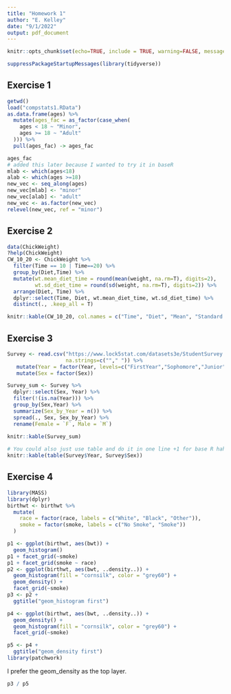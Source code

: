 ```yaml
---
title: "Homework 1"
author: "E. Kelley"
date: "9/1/2022"
output: pdf_document
---
```

```r
knitr::opts_chunk$set(echo=TRUE, include = TRUE, warning=FALSE, message=FALSE)
```

```r
suppressPackageStartupMessages(library(tidyverse))
```


## Exercise 1
```r
getwd()
load("compstats1.RData")
as.data.frame(ages) %>%
  mutate(ages_fac = as_factor(case_when(
    ages < 18 ~ "Minor",
    ages >= 18 ~ "Adult"
  ))) %>%
  pull(ages_fac) -> ages_fac

ages_fac
# added this later because I wanted to try it in baseR
mlab <- which(ages<18)
alab <- which(ages >=18)
new_vec <- seq_along(ages)
new_vec[mlab] <- "minor"
new_vec[alab] <- "adult"
new_vec <- as.factor(new_vec)
relevel(new_vec, ref = "minor")

```

## Exercise 2
```r
data(ChickWeight)
?help(ChickWeight)
CW_10_20 <- ChickWeight %>%
  filter(Time == 10 | Time==20) %>%
  group_by(Diet,Time) %>%
  mutate(wt.mean_diet_time = round(mean(weight, na.rm=T), digits=2),
         wt.sd_diet_time = round(sd(weight, na.rm=T), digits=2)) %>%
  arrange(Diet, Time) %>%
  dplyr::select(Time, Diet, wt.mean_diet_time, wt.sd_diet_time) %>%
  distinct(., .keep_all = T) 

knitr::kable(CW_10_20, col.names = c("Time", "Diet", "Mean", "Standard Deviation"))
```

## Exercise 3
```r
Survey <- read.csv("https://www.lock5stat.com/datasets3e/StudentSurvey.csv",
                   na.strings=c(""," ")) %>%
   mutate(Year = factor(Year, levels=c("FirstYear","Sophomore","Junior","Senior"))) %>%
   mutate(Sex = factor(Sex))

Survey_sum <- Survey %>%
  dplyr::select(Sex, Year) %>%
  filter(!(is.na(Year))) %>%
  group_by(Sex,Year) %>%
  summarize(Sex_by_Year = n()) %>%
  spread(., Sex, Sex_by_Year) %>%
  rename(Female = `F`, Male = `M`)
  
knitr::kable(Survey_sum)

# You could also just use table and do it in one line +1 for base R haha
knitr::kable(table(Survey$Year, Survey$Sex))
```

## Exercise 4
```r
library(MASS)
library(dplyr)
birthwt <- birthwt %>%
  mutate(
    race = factor(race, labels = c("White", "Black", "Other")),
    smoke = factor(smoke, labels = c("No Smoke", "Smoke"))
  )

p1 <- ggplot(birthwt, aes(bwt)) +
  geom_histogram()
p1 + facet_grid(~smoke)
p1 + facet_grid(smoke ~ race)
p2 <- ggplot(birthwt, aes(bwt, ..density..)) +
  geom_histogram(fill = "cornsilk", color = "grey60") +
  geom_density() +
  facet_grid(~smoke)
p3 <- p2 +
  ggtitle("geom_histogram first")

p4 <- ggplot(birthwt, aes(bwt, ..density..)) +
  geom_density() +
  geom_histogram(fill = "cornsilk", color = "grey60") +
  facet_grid(~smoke)

p5 <- p4 +
  ggtitle("geom_density first")
library(patchwork)
```

I prefer the geom_density as the top layer.  
```r
p3 / p5
```

